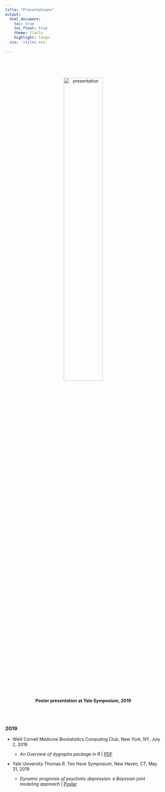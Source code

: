 ```yaml
---
title: "Presentations"
output:
  html_document:
    toc: true
    toc_float: true
    theme: flatly
    highlight: tango
  css: 'styles.css'
  
---
```

<link rel="stylesheet" href="../site_libs/academicons-1.8.6/css/academicons.min.css"/>

<br>

<center>   

<br>

<img src="images/yiyuan_may2019.JPG" alt="presentation" style="width:50%; border:0px solid">

<br>

**Poster presentation at Yale Symposium, 2019**

</center>

<br><br>

### 2019



* Weill Cornell Medicine Biostatistics Computing Club, New York, NY, July 2, 2019

    + *An Overview of dygraphs package in R*   | [PDF](slides\dygraphs_ppt_rmd.pdf)
    
* Yale University Thomas R. Ten Have Symposium, New Haven, CT, May 31, 2019

    + *Dynamic prognosis of psychotic depression: a Bayesian joint modeling approach*   | [Poster](poster\Yiyuan_Poster_MH_May2019_SB.pptx)
    

    

